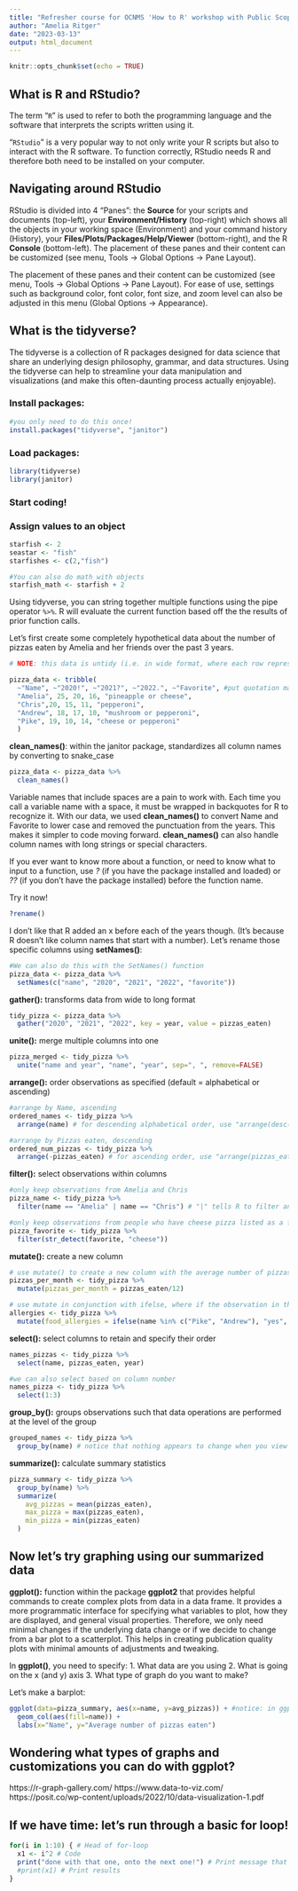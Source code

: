 ```yaml
---
title: "Refresher course for OCNMS 'How to R' workshop with Public Scoping Comments"
author: "Amelia Ritger"
date: "2023-03-13"
output: html_document
---
```


```r
knitr::opts_chunk$set(echo = TRUE)
```

## **What is R and RStudio?**

The term "`R`" is used to refer to both the programming language and the software that interprets the scripts written using it.

"`RStudio`" is a very popular way to not only write your R scripts but also to interact with the R software. To function correctly, RStudio needs R and therefore both need to be installed on your computer.

## **Navigating around RStudio**

RStudio is divided into 4 "Panes": the **Source** for your scripts and documents (top-left), your **Environment/History** (top-right) which shows all the objects in your working space (Environment) and your command history (History), your **Files/Plots/Packages/Help/Viewer** (bottom-right), and the R **Console** (bottom-left). The placement of these panes and their content can be customized (see menu, Tools -\> Global Options -\> Pane Layout).

The placement of these panes and their content can be customized (see menu, Tools -> Global Options -> Pane Layout). For ease of use, settings such as background color, font color, font size, and zoom level can also be adjusted in this menu (Global Options -> Appearance).

## **What is the tidyverse?**

The tidyverse is a collection of R packages designed for data science that share an underlying design philosophy, grammar, and data structures. Using the tidyverse can help to streamline your data manipulation and visualizations (and make this often-daunting process actually enjoyable).

### Install packages: 

```r
#you only need to do this once!
install.packages("tidyverse", "janitor")
```

### Load packages:

```r
library(tidyverse)
library(janitor)
```

### Start coding!

### Assign values to an object
```r
starfish <- 2
seastar <- "fish"
starfishes <- c(2,"fish")

#You can also do math with objects
starfish_math <- starfish + 2
```

Using tidyverse, you can string together multiple functions using the pipe operator `%>%`. R will evaluate the current function based off the the results of prior function calls.

Let's first create some completely hypothetical data about the number of pizzas eaten by Amelia and her friends over the past 3 years.

```r
# NOTE: this data is untidy (i.e. in wide format, where each row represents three observations, not one)

pizza_data <- tribble(
  ~"Name", ~"2020!", ~"2021?", ~"2022.", ~"Favorite", #put quotation marks around years so R treats them as characters, not numbers
  "Amelia", 25, 20, 16, "pineapple or cheese",
  "Chris",20, 15, 11, "pepperoni",
  "Andrew", 18, 17, 10, "mushroom or pepperoni",
  "Pike", 19, 10, 14, "cheese or pepperoni"
  )
```

**clean_names()**: within the janitor package, standardizes all column names by converting to snake_case
```r
pizza_data <- pizza_data %>%
  clean_names()
```
Variable names that include spaces are a pain to work with. Each time you call a variable name with a space, it must be wrapped in backquotes for R to recognize it. With our data, we used **clean_names()** to convert Name and Favorite to lower case and removed the punctuation from the years. This makes it simpler to code moving forward. **clean_names()** can also handle column names with long strings or special characters.

If you ever want to know more about a function, or need to know what to input to a function, use *?* (if you have the package installed and loaded) or *??* (if you don't have the package installed) before the function name.

Try it now!
```r
?rename()
```

I don't like that R added an x before each of the years though. (It's because R doesn't like column names that start with a number). Let's rename those specific columns using **setNames()**:
```r
#We can also do this with the SetNames() function
pizza_data <- pizza_data %>%
  setNames(c("name", "2020", "2021", "2022", "favorite"))
```

**gather():** transforms data from wide to long format
```r
tidy_pizza <- pizza_data %>% 
  gather("2020", "2021", "2022", key = year, value = pizzas_eaten)
```

**unite():** merge multiple columns into one
```r
pizza_merged <- tidy_pizza %>%
  unite("name and year", "name", "year", sep=", ", remove=FALSE)
```

**arrange():** order observations as specified (default = alphabetical or ascending)
```r
#arrange by Name, ascending
ordered_names <- tidy_pizza %>% 
  arrange(name) # for descending alphabetical order, use "arrange(desc(names))"

#arrange by Pizzas eaten, descending
ordered_num_pizzas <- tidy_pizza %>% 
  arrange(-pizzas_eaten) # for ascending order, use "arrange(pizzas_eaten)"
```

**filter():** select observations within columns
```r
#only keep observations from Amelia and Chris
pizza_name <- tidy_pizza %>% 
  filter(name == "Amelia" | name == "Chris") # "|" tells R to filter any observations that match "Amelia" OR "Chris"

#only keep observations from people who have cheese pizza listed as a favorite
pizza_favorite <- tidy_pizza %>%
  filter(str_detect(favorite, "cheese"))
```

**mutate():** create a new column 
```r
# use mutate() to create a new column with the average number of pizzas eaten per month
pizzas_per_month <- tidy_pizza %>% 
  mutate(pizzas_per_month = pizzas_eaten/12)

# use mutate in conjunction with ifelse, where if the observation in the 'name' column matches "Pike" or "Andrew", report "yes". If not, report "no".
allergies <- tidy_pizza %>% 
  mutate(food_allergies = ifelse(name %in% c("Pike", "Andrew"), "yes", "no")) 
```

**select():** select columns to retain and specify their order
```r
names_pizzas <- tidy_pizza %>% 
  select(name, pizzas_eaten, year)

#we can also select based on column number
names_pizza <- tidy_pizza %>%
  select(1:3)
```

**group_by():** groups observations such that data operations are performed at the level of the group
```r
grouped_names <- tidy_pizza %>% 
  group_by(name) # notice that nothing appears to change when you view 'grouped_df.' See the next summarize() function for further example.
```

**summarize():** calculate summary statistics
```r
pizza_summary <- tidy_pizza %>% 
  group_by(name) %>% 
  summarize(
    avg_pizzas = mean(pizzas_eaten),
    max_pizza = max(pizzas_eaten),
    min_pizza = min(pizzas_eaten)
  )
```

## Now let's try graphing using our summarized data

**ggplot():** function within the package **ggplot2** that provides helpful commands to create complex plots from data in a data frame. It provides a more programmatic interface for specifying what variables to plot, how they are displayed, and general visual properties. Therefore, we only need minimal changes if the underlying data change or if we decide to change from a bar plot to a scatterplot. This helps in creating publication quality plots with minimal amounts of adjustments and tweaking.

In **ggplot()**, you need to specify:
1. What data are you using
2. What is going on the x (and y) axis
3. What type of graph do you want to make?

Let's make a barplot:
```r
ggplot(data=pizza_summary, aes(x=name, y=avg_pizzas)) + #notice: in ggplot, we now use + and not %>%
  geom_col(aes(fill=name)) +
  labs(x="Name", y="Average number of pizzas eaten")
```

## Wondering what types of graphs and customizations you can do with ggplot?
https://r-graph-gallery.com/
https://www.data-to-viz.com/
https://posit.co/wp-content/uploads/2022/10/data-visualization-1.pdf


## If we have time: let's run through a basic for loop!
```r
for(i in 1:10) { # Head of for-loop
  x1 <- i^2 # Code
  print("done with that one, onto the next one!") # Print message that the iteration completed
  #print(x1) # Print results
}
```

